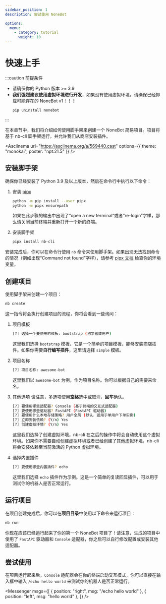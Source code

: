 ```yaml
---
sidebar_position: 1
description: 尝试使用 NoneBot

options:
  menu:
    - category: tutorial
      weight: 10
---
```



# 快速上手

:::caution 前提条件

- 请确保你的 Python 版本 >= 3.9
- **我们强烈建议使用虚拟环境进行开发**，如果没有使用虚拟环境，请确保已经卸载可能存在的 NoneBot v1！！！
  ```bash
  pip uninstall nonebot
  ```

:::

在本章节中，我们将介绍如何使用脚手架来创建一个 NoneBot 简易项目。项目将基于 nb-cli 脚手架运行，并允许我们从商店安装插件。

<Asciinema
  url="https://asciinema.org/a/569440.cast"
  options={{ theme: "monokai", poster: "npt:21.5" }}
/>

## 安装脚手架

确保你已经安装了 Python 3.9 及以上版本，然后在命令行中执行以下命令：

1. 安装 [pipx](https://pypa.github.io/pipx/)

   ```bash
   python -m pip install --user pipx
   python -m pipx ensurepath
   ```

   如果在此步骤的输出中出现了“open a new terminal”或者“re-login”字样，那么请关闭当前终端并重新打开一个新的终端。

2. 安装脚手架

   ```bash
   pipx install nb-cli
   ```

安装完成后，你可以在命令行使用 `nb` 命令来使用脚手架。如果出现无法找到命令的情况（例如出现“Command not found”字样），请参考 [pipx 文档](https://pypa.github.io/pipx/) 检查你的环境变量。

## 创建项目

使用脚手架来创建一个项目：

```bash
nb create
```

这一指令将会执行创建项目的流程，你将会看到一些询问：

1. 项目模板

   ```bash
   [?] 选择一个要使用的模板: bootstrap (初学者或用户)
   ```

   这里我们选择 `bootstrap` 模板，它是一个简单的项目模板，能够安装商店插件。如果你需要**自行编写插件**，这里请选择 `simple` 模板。

2. 项目名称

   ```bash
   [?] 项目名称: awesome-bot
   ```

   这里我们以 `awesome-bot` 为例，作为项目名称。你可以根据自己的需要来命名。

3. 其他选项
   请注意，多选项使用**空格**选中或取消，**回车**确认。

   ```bash
   [?] 要使用哪些适配器? Console (基于终端的交互式适配器)
   [?] 要使用哪些驱动器? FastAPI (FastAPI 驱动器)
   [?] 要使用什么本地存储策略? 用户全局 (默认，适用于单用户下单实例)
   [?] 立即安装依赖? (Y/n) Yes
   [?] 创建虚拟环境? (Y/n) Yes
   ```

   这里我们选择了创建虚拟环境，nb-cli 在之后的操作中将会自动使用这个虚拟环境。如果你不需要自动创建虚拟环境或者已经创建了其他虚拟环境，nb-cli 将会安装依赖至当前激活的 Python 虚拟环境。

4. 选择内置插件

   ```bash
   [?] 要使用哪些内置插件? echo
   ```

   这里我们选择 `echo` 插件作为示例。这是一个简单的复读回显插件，可以用于测试你的机器人是否正常运行。

## 运行项目

在项目创建完成后，你可以在**项目目录**中使用以下命令来运行项目：

```bash
nb run
```

你现在应该已经运行起来了你的第一个 NoneBot 项目了！请注意，生成的项目中使用了 `FastAPI` 驱动器和 `Console` 适配器，你之后可以自行修改配置或安装其他适配器。

## 尝试使用

在项目运行起来后，`Console` 适配器会在你的终端启动交互模式，你可以直接在输入框中输入 `/echo hello world` 来测试你的机器人是否正常运行。

<Messenger
  msgs={[
    { position: "right", msg: "/echo hello world" },
    { position: "left", msg: "hello world" },
  ]}
/>
